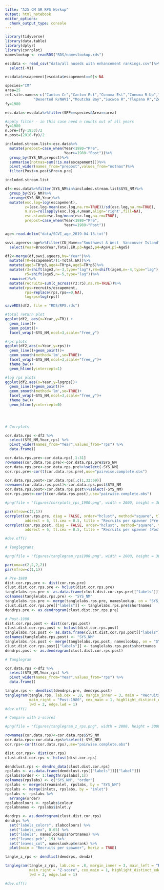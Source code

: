 ```yaml
---
title: "A25 CM SR RPS Workup"
output: html_notebook
editor_options: 
  chunk_output_type: console
---
```


```r

library(tidyverse)
library(data.table)
library(dplyr)
library(corrplot)
nameslookup <- readRDS("RDS/nameslookup.rds")

escdata <- read_csv("data/all nuseds with enhancement rankings.csv")%>%
  select(-V1)

escdata$escapement[escdata$escapement==0]<-NA

species="CM"
area=25
rel.site.names<-c("Canton Cr","Canton Est","Conuma Est","Conuma R Up","Conuma R",
             "Deserted R/NWVI","Moutcha Bay","Sucwoa R","Tlupana R","Zeballos R")
fy=1980

esc.data<-escdata%>%filter(SPP==species&Area==area)

#apply filter - in this case need n counts out of all years
fy=1980
n.pre=(fy-1953)/2
n.post=(2018-fy)/2

included.stream.list<-esc.data%>%
  mutate(prepost=case_when(Year<1980~"Pre",
                           Year>=1980~"Post"))%>%
  group_by(SYS_NM,prepost)%>%
  summarise(notnas=sum(!is.na(escapement)))%>%
  pivot_wider(names_from="prepost",values_from="notnas")%>%
  filter(Post>n.post&Pre>n.pre)

included.stream.list

df<-esc.data%>%filter(SYS_NM%in%included.stream.list$SYS_NM)%>%
  group_by(SYS_NM)%>%
  arrange(SYS_NM,Year)%>%
  mutate(esc.log=log(escapement),
         z=(esc.log-mean(esc.log,na.rm=TRUE))/sd(esc.log,na.rm=TRUE),
         m.ave=rollapply(esc.log,4,mean,align='right',fill=NA),
         esc.stand=esc.log/mean(esc.log,na.rm=TRUE),
         prepost=case_when(Year<1980~"Pre",
                           Year>=1980~"Post"))

age<-read.delim("data/SCVI_age_2019-04-13.txt")

swvi.ageers<-age%>%filter(CU_Name=="Southwest & West  Vancouver Island")%>%
  select(Year=BroodYear,Total.ER,p3=Age3,p4=Age4,p5=Age5)

df2<-merge(df,swvi.ageers,by="Year")%>%
  mutate(TR=escapement/(1-Total.ER))%>%
  mutate(age3=TR*p3,age4=TR*p4,age5=TR*p5)%>%
  mutate(r3=shift(age3,n=-3,type="lag"),r4=shift(age4,n=-4,type="lag"),
         r5=shift(age5,n=-5,type="lag"))%>%
  rowwise()%>%
  mutate(recruits=sum(c_across(r3:r5),na.rm=TRUE))%>%
  mutate(rps=recruits/escapement,
         rps=replace(rps,rps==0,NA),
         logrps=log(rps))

saveRDS(df2, file = "RDS/RPS.rds") 

#total return plot
ggplot(df2, aes(x=Year,y=TR)) +
  geom_line()+
  geom_point()+
  facet_wrap(~SYS_NM,ncol=3,scale="free_y")

#rps plots
ggplot(df2,aes(x=Year,y=rps))+
  geom_line()+geom_point()+
  geom_smooth(method='lm',se=TRUE)+
  facet_wrap(~SYS_NM,ncol=3,scale="free_y")+
  theme_bw()+
  geom_hline(yintercept=1)

#log rps plots
ggplot(df2,aes(x=Year,y=logrps))+
  geom_line()+geom_point()+
  geom_smooth(method='lm',se=TRUE)+
  facet_wrap(~SYS_NM,ncol=3,scale="free_y")+
  theme_bw()+
  geom_hline(yintercept=0)


  
```

```r

# Corrplots

cor.data.rps <-df2 %>%
  select(SYS_NM,Year,rps) %>%
  pivot_wider(names_from="Year",values_from="rps") %>%
  data.frame()

cor.data.rps.pre<-cor.data.rps[,1:31]
rownames(cor.data.rps.pre)<-cor.data.rps.pre$SYS_NM
cor.data.rps.pre<-cor.data.rps.pre%>%select(-SYS_NM)
cor.rps.pre<-cor(t(cor.data.rps.pre),use="pairwise.complete.obs")

cor.data.rps.post<-cor.data.rps[,c(1,32:69)]
rownames(cor.data.rps.post)<-cor.data.rps.post$SYS_NM
cor.data.rps.post<-cor.data.rps.post%>%select(-SYS_NM)
cor.rps.post<-cor(t(cor.data.rps.post),use="pairwise.complete.obs")

#png(file = "figures/corrplots_rps_1980.png", width = 2000, height = 3000, pointsize = 48)

par(mfrow=c(2,1))
corrplot(cor.rps.pre, diag = FALSE, order="hclust", method="square", tl.col="black",
         addrect = 6, tl.cex = 0.5, title = "Recruits per spawner (Pre-1980)", cex.main = .7, mar=c(0,0,1,0))
corrplot(cor.rps.post, diag = FALSE, order="hclust", method="square", tl.col="black",
         addrect = 6, tl.cex = 0.5, title = "Recruits per spawner (Post-1980)", sub = "Z-scores", cex.main = .7, mar=c(0,0,1,0))

#dev.off()

# Tanglegrams

#png(file = "figures/tanglegram_rps1980.png", width = 2000, height = 3000, pointsize = 36)

par(oma=c(2,2,2,2))
par(mfrow=c(1,1))

# Pre-1980
dist.cor.rps.pre <- dist(cor.rps.pre)
clust.dist.cor.rps.pre <- hclust(dist.cor.rps.pre)
tanglelabs.rps.pre <- as.data.frame(clust.dist.cor.rps.pre[["labels"]])
colnames(tanglelabs.rps.pre) <- "SYS_NM"
tanglelabs.rps.pre <- merge(tanglelabs.rps.pre, nameslookup, on = "SYS_NM")
clust.dist.cor.rps.pre[["labels"]] <- tanglelabs.rps.pre$shortnames
dendrps.pre <- as.dendrogram(clust.dist.cor.rps.pre)

# Post-1980
dist.cor.rps.post <- dist(cor.rps.post)
clust.dist.cor.rps.post <- hclust(dist.cor.rps.post)
tanglelabs.rps.post <- as.data.frame(clust.dist.cor.rps.post[["labels"]])
colnames(tanglelabs.rps.post) <- "SYS_NM"
tanglelabs.rps.post <- merge(tanglelabs.rps.post, nameslookup, on = "SYS_NM")
clust.dist.cor.rps.post[["labels"]] <- tanglelabs.rps.post$shortnames
dendrps.post <- as.dendrogram(clust.dist.cor.rps.post)

# Tanglegram

cor.data.rps <-df2 %>%
  select(SYS_NM,Year,rps) %>%
  pivot_wider(names_from="Year",values_from="rps") %>%
  data.frame()

tangle.rps <- dendlist(dendrps.pre, dendrps.post)
tanglegram(tangle.rps, lab.cex = .8, margin_inner = 3, main = "Recruits per spawner", main_left = "Pre-1980",
           main_right = "Post-1980", cex_main = 1, highlight_distinct_edges = FALSE,
           lwd = 2, edge.lwd = 1)
#dev.off()

# Compare with z-scores

#png(file = "figures/tanglegram_z_rps.png", width = 2000, height = 3000, pointsize = 36)

rownames(cor.data.rps)<-cor.data.rps$SYS_NM
cor.data.rps<-cor.data.rps%>%select(-SYS_NM)
cor.rps<-cor(t(cor.data.rps),use="pairwise.complete.obs")

dist.cor.rps<- dist(cor.rps)
clust.dist.cor.rps <- hclust(dist.cor.rps)

dendclust.rps <- dendro_data(clust.dist.cor.rps)
rpslabs <- as.data.frame(dendclust.rps[["labels"]][["label"]])
rpslabs$order <- 1:length(rpslabs[,1])
colnames(rpslabs) <- c("SYS_NM", "order")
rpslabs <- merge(streaminlet, rpslabs, by = "SYS_NM")
rpslabs <- merge(inlets, rpslabs, by = "inlet")
rpslabs <- rpslabs %>%
  arrange(order)
rpslabcolours <- rpslabs$colour
rpslabnames <- rpslabs$inlet.y

dendrps <- as.dendrogram(clust.dist.cor.rps)
dendrps %>%
  set("labels_colors", zlabcolours) %>%
  set("labels_cex", 0.65) %>%
  set("labels", nameslookup$shortnames) %>%
  set("leaves_pch", 19) %>%
  set("leaves_col", nameslookup$erank) %>%
  plot(main = "Recruits per spawner", horiz = TRUE)

tangle_z_rps <- dendlist(dendrps, dendz)

tanglegram(tangle_z_rps, lab.cex = .8, margin_inner = 3, main_left = "Recruits per spawner",
           main_right = "Z-score", cex_main = 1, highlight_distinct_edges = FALSE,
           lwd = 2, edge.lwd = 1)

#dev.off()
```